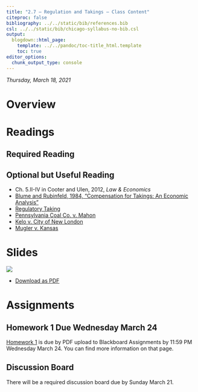 ```yaml
---
title: "2.7 — Regulation and Takings — Class Content"
citeproc: false
bibliography: ../../static/bib/references.bib
csl: ../../static/bib/chicago-syllabus-no-bib.csl
output:
  blogdown::html_page:
    template: ../../pandoc/toc-title_html.template
    toc: true
editor_options: 
  chunk_output_type: console
---
```


*Thursday, March 18, 2021*

# <i class="fas fa-info-circle fa-lg"></i> Overview


# <i class="fas fa-book-reader fa-lg"></i> Readings

## Required Reading

## Optional but Useful Reading
- <i class="fas fa-book"></i> Ch. 5.II-IV in Cooter and Ulen, 2012, *Law & Economics*
- [<i class="fas fa-file-pdf"></i> Blume and Rubinfeld, 1984, "Compensation for Takings: An Economic Analysis"](/readings/Safner-2021.pdf)
- [<i class="fab fa-wikipedia-w"></i> Regulatory Taking](https://en.wikipedia.org/wiki/Regulatory_taking)
- [<i class="fab fa-wikipedia-w"></i> Pennsylvania Coal Co. v. Mahon](https://en.wikipedia.org/wiki/Pennsylvania_Coal_Co._v._Mahon)
- [<i class="fab fa-wikipedia-w"></i> Kelo v. City of New London](https://en.wikipedia.org/wiki/Kelo_v._City_of_New_London)
- [<i class="fab fa-wikipedia-w"></i> Mugler v. Kansas](hhttps://en.wikipedia.org/wiki/Mugler_v._Kansas)


# <i class="fas fa-chalkboard-teacher"></i> Slides

[![](/slides/2.7-slides.png)](/slides/2.7-slides.html)

- [<i class="fas fa-file-pdf"></i> Download as PDF](/slides/2.7-slides.pdf)

# <i class="fas fa-laptop-code"></i> Assignments

## Homework 1 Due Wednesday March 24

[Homework 1](/assignment/01-problem-set) is due by PDF upload to Blackboard Assignments by 11:59 PM Wednesday March 24. You can find more information on that page.

## Discussion Board

There will be a required discussion board due by Sunday March 21.